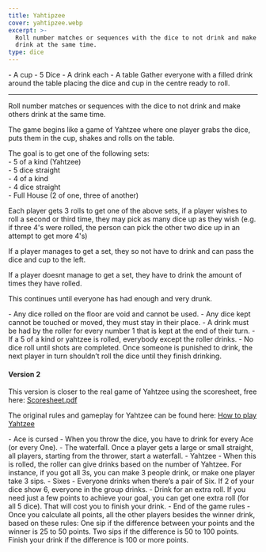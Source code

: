 ```yaml
---
title: Yahtipzee
cover: yahtipzee.webp
excerpt: >-
  Roll number matches or sequences with the dice to not drink and make others
  drink at the same time.
type: dice
---
```


<GameHero
  cover="/images/yahtipzee.webp"
  alt="Yahtipzee"
/>

<GameSection title="Equipment" icon="/images/liquor.webp">
-   A cup
-   5 Dice
-   A drink each
-   A table
</GameSection>

<GameSection title="Setup" icon="/images/settings.webp">
Gather everyone with a filled drink around the table placing the dice and cup in the centre ready to roll.

* * *
</GameSection>

<GameSection title="Aim of the Game" icon="/images/target.webp">
<p>Roll number matches or sequences with the dice to not drink and make others drink at the same time.</p>
</GameSection>

<GameSection title="How to Play" icon="/images/question.webp">
The game begins like a game of Yahtzee where one player grabs the dice, puts them in the cup, shakes and rolls on the table.

The goal is to get one of the following sets:  
\- 5 of a kind (Yahtzee)  
\- 5 dice straight  
\- 4 of a kind  
\- 4 dice straight  
\- Full House (2 of one, three of another)

Each player gets 3 rolls to get one of the above sets, if a player wishes to roll a second or third time, they may pick as many dice up as they wish (e.g. if three 4's were rolled, the person can pick the other two dice up in an attempt to get more 4's)

If a player manages to get a set, they so not have to drink and can pass the dice and cup to the left.

If a player doesnt manage to get a set, they have to drink the amount of times they have rolled.

This continues until everyone has had enough and very drunk.
</GameSection>

<GameSection title="Rules" icon="/images/rules.webp">
-   Any dice rolled on the floor are void and cannot be used.
-   Any dice kept cannot be touched or moved, they must stay in their place.
-   A drink must be had by the roller for every number 1 that is kept at the end of their turn.
-   If a 5 of a kind or yahtzee is rolled, everybody except the roller drinks.
-   No dice roll until shots are completed. Once someone is punished to drink, the next player in turn shouldn’t roll the dice until they finish drinking.
</GameSection>

<GameSection title="Special Edition" icon="/images/special.webp">

<h4>Version 2</h4>

This version is closer to the real game of Yahtzee using the scoresheet, free here: [Scoresheet.pdf](https://www.eecis.udel.edu/~davis/yahtzee.pdf)

The original rules and gameplay for Yahtzee can be found here: [How to play Yahtzee](https://www.wikihow.com/Play-Yahtzee)
</GameSection>

<GameSection title="In addition to the normal rules, for alcoholic fun follow these too" icon="/images/question.webp">
-   Ace is cursed - When you throw the dice, you have to drink for every Ace (or every One).
-   The waterfall. Once a player gets a large or small straight, all players, starting from the thrower, start a waterfall.
-   Yahtzee - When this is rolled, the roller can give drinks based on the number of Yahtzee. For instance, if you got all 3s, you can make 3 people drink, or make one player take 3 sips.
-   Sixes - Everyone drinks when there’s a pair of Six. If 2 of your dice show 6, everyone in the group drinks.
-   Drink for an extra roll. If you need just a few points to achieve your goal, you can get one extra roll (for all 5 dice). That will cost you to finish your drink.
-   End of the game rules - Once you calculate all points, all the other players besides the winner drink, based on these rules:  
    One sip if the difference between your points and the winner is 25 to 50 points.  
    Two sips if the difference is 50 to 100 points.  
    Finish your drink if the difference is 100 or more points.
</GameSection>

<ShareButtons title="Yahtipzee" />

<FeedbackCard>
</FeedbackCard>
